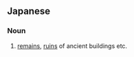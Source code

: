 ==Japanese==
{{ja-kanjitab|い|こう|yomi=on}}

===Noun===
{{ja-noun|いこう}}

# [[remains]], [[ruins]] of ancient buildings etc.